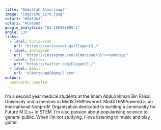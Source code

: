 ```yaml
---
title: "Abdullah Almarzouq!"
image: "imgs/IMG_1579.jpeg"
color1: "#5A59A3"
color2: "#C66060"
google_analytics: "UA-188498699-2"
angle: 130
links:
  - label: Curiouscat
    url: "https://curiouscat.qa/Elegant3_/"
  - label: Instagram
    url: "https://instagram.com/almarzouq783?r=nametag/"
  - label: Twitter
    url: "https://twitter.com/Elegant3_/"
  - label: Email
    url: "almarzouq45@gmail.com"
output:
  postcards::onofre
---
```

 
I'm a second year medical students at the Imam Abdulrahman Bin Faisal University and a member in MedSTEMPowered. MedSTEMPowered is an international Nonprofit Organization dedicated to building a community for Future M.D.s+ in STEM. I'm also passion about popularising science to general public. When I'm not studying, I love listening to music and play guitar.
